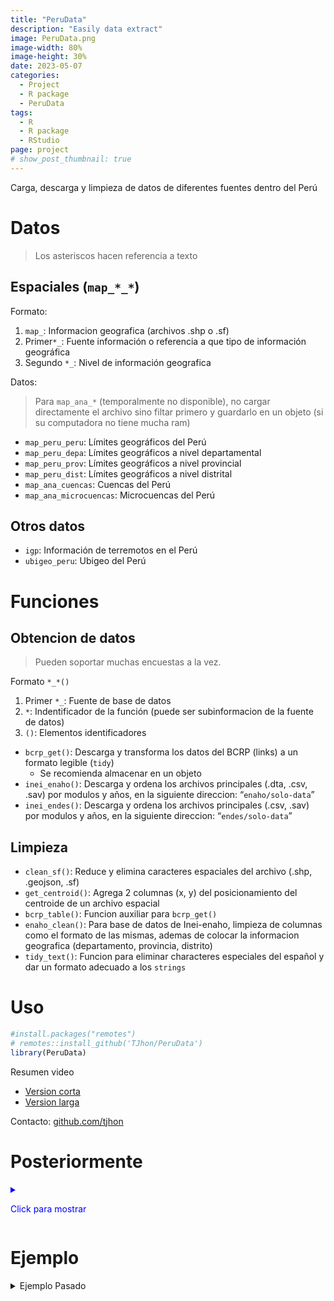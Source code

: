 ```yaml
---
title: "PeruData"
description: "Easily data extract"
image: PeruData.png
image-width: 80%
image-height: 30%
date: 2023-05-07
categories: 
  - Project
  - R package
  - PeruData
tags: 
  - R
  - R package
  - RStudio
page: project
# show_post_thumbnail: true
---
```


Carga, descarga y limpieza de datos de diferentes fuentes dentro del Perú

# Datos

> Los asteriscos hacen referencia a texto

## Espaciales (`map_*_*`)

Formato:

1.  `map_`: Informacion geografica (archivos .shp o .sf)
2.  Primer`*_`: Fuente información o referencia a que tipo de información geográfica
3.  Segundo `*_`: Nivel de información geografica

Datos:

> Para `map_ana_*` (temporalmente no disponible), no cargar directamente el archivo sino filtar primero y guardarlo en un objeto (si su computadora no tiene mucha ram)

-   `map_peru_peru`: Límites geográficos del Perú
-   `map_peru_depa`: Límites geográficos a nivel departamental
-   `map_peru_prov`: Límites geográficos a nivel provincial
-   `map_peru_dist`: Límites geográficos a nivel distrital
-   `map_ana_cuencas`: Cuencas del Perú
-   `map_ana_microcuencas`: Microcuencas del Perú

## Otros datos

-   `igp`: Información de terremotos en el Perú
-   `ubigeo_peru`: Ubigeo del Perú

# Funciones

## Obtencion de datos

> Pueden soportar muchas encuestas a la vez.

Formato `*_*()`

1.  Primer `*_`: Fuente de base de datos
2.  `*`: Indentificador de la función (puede ser subinformacion de la fuente de datos)
3.  `()`: Elementos identificadores

-   `bcrp_get()`: Descarga y transforma los datos del BCRP (links) a un formato legible (`tidy`)
    -   Se recomienda almacenar en un objeto
-   `inei_enaho()`: Descarga y ordena los archivos principales (.dta, .csv, .sav) por modulos y años, en la siguiente direccion: "`enaho/solo-data`"
-   `inei_endes()`: Descarga y ordena los archivos principales (.csv, .sav) por modulos y años, en la siguiente direccion: "`endes/solo-data`"

## Limpieza

-   `clean_sf()`: Reduce y elimina caracteres espaciales del archivo (.shp, .geojson, .sf)
-   `get_centroid()`: Agrega 2 columnas (x, y) del posicionamiento del centroide de un archivo espacial
-   `bcrp_table()`: Funcion auxiliar para `bcrp_get()`
-   `enaho_clean()`: Para base de datos de Inei-enaho, limpieza de columnas como el formato de las mismas, ademas de colocar la informacion geografica (departamento, provincia, distrito)
-   `tidy_text()`: Funcion para eliminar characteres especiales del español y dar un formato adecuado a los `strings`

# Uso

```r
#install.packages("remotes")
# remotes::install_github('TJhon/PeruData')
library(PeruData)
```

Resumen video

-   [Version corta](https://www.youtube.com/watch?v=FBP0Ut5s3s0&list=PLDVZfi7ztrg4N2MWDdh5sdBsY02D-zvKZ&index=1)
-   [Version larga](https://www.youtube.com/watch?v=dimWKO1IS4M&list=PLDVZfi7ztrg4N2MWDdh5sdBsY02D-zvKZ&index=2)

Contacto: [github.com/tjhon](https://github.com/TJhon)

# Posteriormente

<details>

<summary style="color:blue">

Click para mostrar

</summary>

-   Inei
    -   Cenagro
    -   Censo
    -   ENAPRES
-   MINEDU
    -   Censo escolar
    -   Colegios del peru
-   MINSA
    -   Covid
        -   Cargar datos
        -   Actualizar datos (`julia-lang`)
-   MEF
    -   Consulta amigable, Python-selenium [Error, not support to scrapping]{style="color:red"}.

</details>

# Ejemplo

<details>

<summary>Ejemplo Pasado</summary>

# `map_peru_*`

```r
knitr::opts_chunk$set(
  cache = T
)
```

## Departamentos

```r
head(PeruData::map_peru_depa)
```

## Provincias

```r
head(PeruData::map_peru_prov)
```

## Distritos

```r
head(PeruData::map_peru_dist)
```

## Plots

```r
library(ggplot2)
library(PeruData)
library(sf)
fst_plot <- \(.map, .titl){
  ggplot(.map) +
    geom_sf(fill = "white") +
    theme_void() +
    labs(title = {{.titl}}) +
    theme(
      axis.text.x = element_blank()
      , axis.text.y = element_blank()
      )
}
```

```r
depa <- fst_plot(map_peru_depa, "Departamentos")
prov <- fst_plot(map_peru_prov, "Provincias")
dist <- fst_plot(map_peru_dist, "Distritos")
```

```r
library(patchwork)
dist + (prov / depa)
```

# Instituo Geofisico del Peru (IGP)

```r
head(PeruData::igp)
```

# Inei

## Enaho

```r
anios <- c("2020", "2019", "2004")
modulos <- c("01", "02", "04")
PeruData::inei_enaho(modulos, anios)
```

```r
fs::dir_tree('enaho/solo-data')
```

</details>
